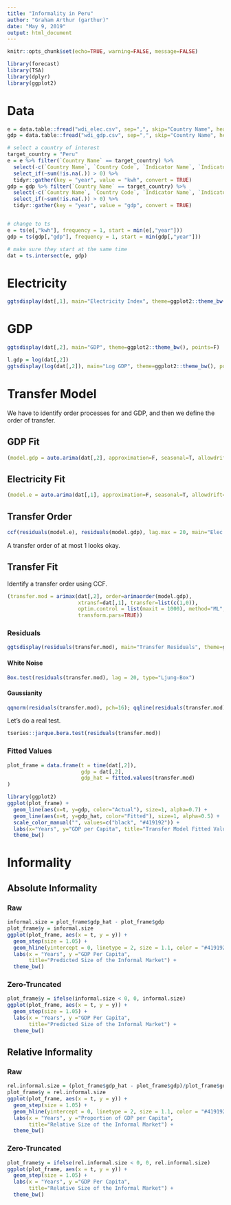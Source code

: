 ```yaml
---
title: "Informality in Peru"
author: "Graham Arthur (garthur)"
date: "May 9, 2019"
output: html_document
---
```


```r
knitr::opts_chunk$set(echo=TRUE, warning=FALSE, message=FALSE)

library(forecast)
library(TSA)
library(dplyr)
library(ggplot2)
```

# Data

```r
e = data.table::fread("wdi_elec.csv", sep=",", skip="Country Name", header=TRUE)
gdp = data.table::fread("wdi_gdp.csv", sep=",", skip="Country Name", header=TRUE)

# select a country of interest
target_country = "Peru"
e = e %>% filter(`Country Name` == target_country) %>% 
  select(-c(`Country Name`, `Country Code`, `Indicator Name`, `Indicator Code`)) %>%
  select_if(~sum(!is.na(.)) > 0) %>%
  tidyr::gather(key = "year", value = "kwh", convert = TRUE) 
gdp = gdp %>% filter(`Country Name` == target_country) %>% 
  select(-c(`Country Name`, `Country Code`, `Indicator Name`, `Indicator Code`)) %>%
  select_if(~sum(!is.na(.)) > 0) %>%
  tidyr::gather(key = "year", value = "gdp", convert = TRUE)


# change to ts
e = ts(e[,"kwh"], frequency = 1, start = min(e[,"year"]))
gdp = ts(gdp[,"gdp"], frequency = 1, start = min(gdp[,"year"]))

# make sure they start at the same time
dat = ts.intersect(e, gdp)
```

# Electricity

```r
ggtsdisplay(dat[,1], main="Electricity Index", theme=ggplot2::theme_bw(), points=F)
```

# GDP

```r
ggtsdisplay(dat[,2], main="GDP", theme=ggplot2::theme_bw(), points=F)
```

```r
l.gdp = log(dat[,2])
ggtsdisplay(log(dat[,2]), main="Log GDP", theme=ggplot2::theme_bw(), points=F)
```

# Transfer Model  {.tabset .tabset-pills}

We have to identify order processes for and GDP, and then we define the order of transfer.

## GDP Fit

```r
(model.gdp = auto.arima(dat[,2], approximation=F, seasonal=T, allowdrift=F))
```

## Electricity Fit
```r
(model.e = auto.arima(dat[,1], approximation=F, seasonal=T, allowdrift=F))
```

## Transfer Order

```r
ccf(residuals(model.e), residuals(model.gdp), lag.max = 20, main="Elec. vs. GDP", ylab="CCF")
```

A transfer order of at most 1 looks okay.

## Transfer Fit {.tabset}

Identify a transfer order using CCF.

```r
(transfer.mod = arimax(dat[,2], order=arimaorder(model.gdp),
                       xtransf=dat[,1], transfer=list(c(1,0)),
                       optim.control = list(maxit = 1000), method="ML",
                       transform.pars=TRUE))
```

### Residuals {.tabset}

```r
ggtsdisplay(residuals(transfer.mod), main="Transfer Residuals", theme=ggplot2::theme_bw(), points=F)
```

#### White Noise

```r
Box.test(residuals(transfer.mod), lag = 20, type="Ljung-Box")
```

#### Gaussianity

```r
qqnorm(residuals(transfer.mod), pch=16); qqline(residuals(transfer.mod));
```

Let's do a real test.

```r
tseries::jarque.bera.test(residuals(transfer.mod))
```

### Fitted Values

```r
plot_frame = data.frame(t = time(dat[,2]), 
                        gdp = dat[,2], 
                        gdp_hat = fitted.values(transfer.mod)
)

library(ggplot2)
ggplot(plot_frame) + 
  geom_line(aes(x=t, y=gdp, color="Actual"), size=1, alpha=0.7) +
  geom_line(aes(x=t, y=gdp_hat, color="Fitted"), size=1, alpha=0.5) +
  scale_color_manual("", values=c("black", "#419192")) +
  labs(x="Years", y="GDP per Capita", title="Transfer Model Fitted Values") +
  theme_bw()
```

# Informality {.tabset .tabset-pills}

## Absolute Informality  {.tabset}

### Raw

```r
informal.size = plot_frame$gdp_hat - plot_frame$gdp
plot_frame$y = informal.size
ggplot(plot_frame, aes(x = t, y = y)) +
  geom_step(size = 1.05) +
  geom_hline(yintercept = 0, linetype = 2, size = 1.1, color = "#419192") + 
  labs(x = "Years", y ="GDP Per Capita", 
       title="Predicted Size of the Informal Market") +
  theme_bw()
```

### Zero-Truncated

```r
plot_frame$y = ifelse(informal.size < 0, 0, informal.size)
ggplot(plot_frame, aes(x = t, y = y)) +
  geom_step(size = 1.05) +
  labs(x = "Years", y ="GDP Per Capita", 
       title="Predicted Size of the Informal Market") +
  theme_bw()
```

## Relative Informality {.tabset}

### Raw

```r
rel.informal.size = (plot_frame$gdp_hat - plot_frame$gdp)/plot_frame$gdp
plot_frame$y = rel.informal.size
ggplot(plot_frame, aes(x = t, y = y)) +
  geom_step(size = 1.05) +
  geom_hline(yintercept = 0, linetype = 2, size = 1.1, color = "#419192") + 
  labs(x = "Years", y ="Proportion of GDP per Capita", 
       title="Relative Size of the Informal Market") +
  theme_bw()
```

### Zero-Truncated

```r
plot_frame$y = ifelse(rel.informal.size < 0, 0, rel.informal.size)
ggplot(plot_frame, aes(x = t, y = y)) +
  geom_step(size = 1.05) +
  labs(x = "Years", y ="GDP Per Capita", 
       title="Relative Size of the Informal Market") +
  theme_bw()
```



